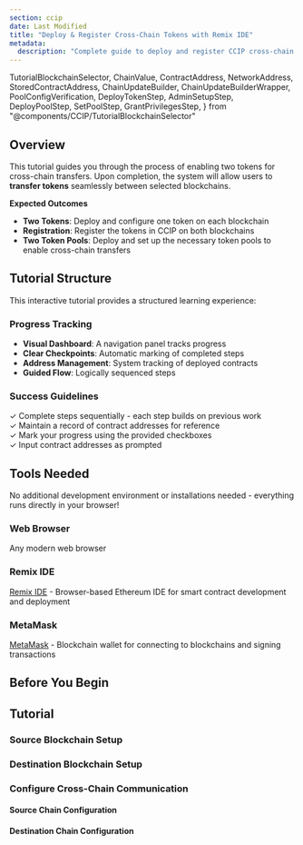 ```yaml
---
section: ccip
date: Last Modified
title: "Deploy & Register Cross-Chain Tokens with Remix IDE"
metadata:
  description: "Complete guide to deploy and register CCIP cross-chain tokens using Remix IDE, by leveraging the Cross-Chain Token (CCT) standard. Learn step-by-step token deployment, pool configuration, and cross-chain setup. No development environment needed."
---
```


  TutorialBlockchainSelector,
  ChainValue,
  ContractAddress,
  NetworkAddress,
  StoredContractAddress,
  ChainUpdateBuilder,
  ChainUpdateBuilderWrapper,
  PoolConfigVerification,
  DeployTokenStep,
  AdminSetupStep,
  DeployPoolStep,
  SetPoolStep,
  GrantPrivilegesStep,
} from "@components/CCIP/TutorialBlockchainSelector"

## Overview

This tutorial guides you through the process of enabling two tokens for cross-chain transfers. Upon completion, the system will allow users to **transfer tokens** seamlessly between selected blockchains.

**Expected Outcomes**

- **Two Tokens**: Deploy and configure one token on each blockchain
- **Registration**: Register the tokens in CCIP on both blockchains
- **Two Token Pools**: Deploy and set up the necessary token pools to enable cross-chain transfers

## Tutorial Structure

This interactive tutorial provides a structured learning experience:

### Progress Tracking

- **Visual Dashboard**: A navigation panel tracks progress
- **Clear Checkpoints**: Automatic marking of completed steps
- **Address Management**: System tracking of deployed contracts
- **Guided Flow**: Logically sequenced steps

### Success Guidelines

✓ Complete steps sequentially - each step builds on previous work  
✓ Maintain a record of contract addresses for reference  
✓ Mark your progress using the provided checkboxes  
✓ Input contract addresses as prompted

## Tools Needed

<Aside type="note" title="Development Environment">
  No additional development environment or installations needed - everything runs directly in your browser!
</Aside>

### Web Browser

Any modern web browser

### Remix IDE

[Remix IDE](https://remix.ethereum.org) - Browser-based Ethereum IDE for smart contract development and deployment

### MetaMask

[MetaMask](https://metamask.io/) - Blockchain wallet for connecting to blockchains and signing transactions

## Before You Begin

<PrerequisitesCard client:load />

<TutorialBlockchainSelector client:load />

<ContractsImportCard client:load />

## Tutorial

### Source Blockchain Setup

<DeployTokenStep chain="source" client:load />

<AdminSetupStep chain="source" client:load />

<DeployPoolStep chain="source" client:load />

<SetPoolStep chain="source" client:load />

### Destination Blockchain Setup

<DeployTokenStep chain="destination" client:load />

<AdminSetupStep chain="destination" client:load />

<DeployPoolStep chain="destination" client:load />

<SetPoolStep chain="destination" client:load />

### Configure Cross-Chain Communication

#### Source Chain Configuration

<GrantPrivilegesStep chain="source" client:load />

<ChainUpdateBuilderWrapper chain="source" client:load />

<PoolConfigVerification chain="source" client:load />

#### Destination Chain Configuration

<GrantPrivilegesStep chain="destination" client:load />

<ChainUpdateBuilderWrapper chain="destination" client:load />

<PoolConfigVerification chain="destination" client:load />

<CcipCommon callout="educationalDisclaimer" />
